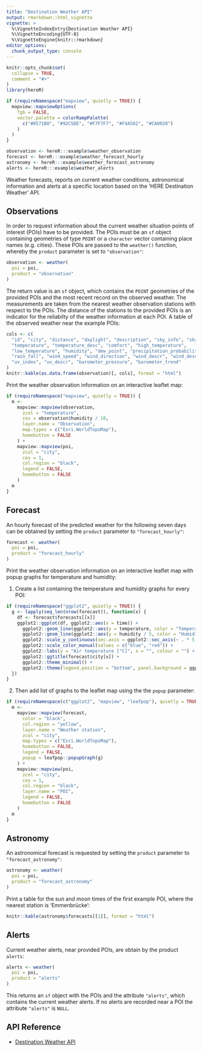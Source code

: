 ---
title: "Destination Weather API"
output: rmarkdown::html_vignette
vignette: >
  %\VignetteIndexEntry{Destination Weather API}
  %\VignetteEncoding{UTF-8}
  %\VignetteEngine{knitr::rmarkdown}
editor_options:
  chunk_output_type: console
---

```{r, include = FALSE}
knitr::opts_chunk$set(
  collapse = TRUE,
  comment = "#>"
)
library(hereR)

if (requireNamespace("mapview", quietly = TRUE)) {
  mapview::mapviewOptions(
    fgb = FALSE,
    vector.palette = colorRampPalette(
      c("#0571B0", "#92C5DE", "#F7F7F7", "#F4A582", "#CA0020")
    )
  )
}

observation <- hereR:::example$weather_observation
forecast <- hereR:::example$weather_forecast_hourly
astronomy <- hereR:::example$weather_forecast_astronomy
alerts <- hereR:::example$weather_alerts
```

Weather forecasts, reports on current weather conditions, astronomical information and alerts at a specific location based on the 'HERE Destination Weather' API.

## Observations

In order to request information about the current weather situation points of interest (POIs) have to be provided. The POIs must be an `sf` object containing geometries of type `POINT` or a `character` vector containing place names (e.g. cities).
These POIs are passed to the `weather()` function, whereby the `product` parameter is set to `"observation"`:

```{r observations, eval = FALSE}
observation <- weather(
  poi = poi,
  product = "observation"
)
```

The return value is an `sf` object, which contains the `POINT` geometries of the provided POIs and the most recent record on the observed weather. The measurements are taken from the nearest weather observation stations with respect to the POIs. The distance of the stations to the provided POIs is an indicator for the reliabilty of the weather information at each POI. A table of the observed weather near the example POIs:

```{r table_obs, eval=TRUE, fig.align='center', out.width='100%', echo=FALSE, screenshot.force=FALSE}
cols <- c(
  "id", "city", "distance", "daylight", "description", "sky_info", "sky_desc",
  "temperature", "temperature_desc", "comfort", "high_temperature",
  "low_temperature", "humidity", "dew_point", "precipitation_probability",
  "rain_fall", "wind_speed", "wind_direction", "wind_descr", "wind_descr_short",
  "uv_index", "uv_descr", "barometer_pressure", "barometer_trend"
)
knitr::kable(as.data.frame(observation)[, cols], format = "html")
```

Print the weather observation information on an interactive leaflet map:

```{r map_obs, eval=FALSE, out.width='100%'}
if (requireNamespace("mapview", quietly = TRUE)) {
  m <-
    mapview::mapview(observation,
      zcol = "temperature",
      cex = observation$humidity / 10,
      layer.name = "Observation",
      map.types = c("Esri.WorldTopoMap"),
      homebutton = FALSE
    ) +
    mapview::mapview(poi,
      zcol = "city",
      cex = 1,
      col.region = "black",
      legend = FALSE,
      homebutton = FALSE
    )
  m
}
```

## Forecast

An hourly forecast of the predicted weather for the following seven days can be obtained by setting the `product` parameter to `"forecast_hourly"`:

```{r forecast, eval = FALSE}
forecast <- weather(
  poi = poi,
  product = "forecast_hourly"
)
```

Print the weather observation information on an interactive leaflet map with popup graphs for temperature and humidity:

1. Create a list containing the temperature and humidity graphs for every POI:

```{r plots_forecast, eval=TRUE, out.width='100%'}
if (requireNamespace("ggplot2", quietly = TRUE)) {
  g <- lapply(seq_len(nrow(forecast)), function(x) {
    df <- forecast$forecasts[[x]]
    ggplot2::ggplot(df, ggplot2::aes(x = time)) +
      ggplot2::geom_line(ggplot2::aes(y = temperature, color = "Temperature")) +
      ggplot2::geom_line(ggplot2::aes(y = humidity / 5, color = "Humidity")) +
      ggplot2::scale_y_continuous(sec.axis = ggplot2::sec_axis(~ . * 5, name = "Relative humidity [%]")) +
      ggplot2::scale_color_manual(values = c("blue", "red")) +
      ggplot2::labs(y = "Air temperature [°C]", x = "", colour = "") +
      ggplot2::ggtitle(forecast$city[x]) +
      ggplot2::theme_minimal() +
      ggplot2::theme(legend.position = "bottom", panel.background = ggplot2::element_rect(color = NA))
  })
}
```

2. Then add list of graphs to the leaflet map using the the `popup` parameter:

```{r map_forecast, eval=FALSE, out.width='100%'}
if (requireNamespace(c("ggplot2", "mapview", "leafpop"), quietly = TRUE)) {
  m <-
    mapview::mapview(forecast,
      color = "black",
      col.region = "yellow",
      layer.name = "Weather station",
      zcol = "city",
      map.types = c("Esri.WorldTopoMap"),
      homebutton = FALSE,
      legend = FALSE,
      popup = leafpop::popupGraph(g)
    ) +
    mapview::mapview(poi,
      zcol = "city",
      cex = 1,
      col.region = "black",
      layer.name = "POI",
      legend = FALSE,
      homebutton = FALSE
    )
  m
}
```

## Astronomy

An astronomical forecast is requested by setting the `product` parameter to `"forecast_astronomy"`:

```{r astronomy, eval = FALSE}
astronomy <- weather(
  poi = poi,
  product = "forecast_astronomy"
)
```

Print a table for the sun and moon times of the first example POI, where the nearest station is 'Emmenbrücke':

```{r table_ast, eval=TRUE, fig.align='center', out.width='100%', echo=FALSE, screenshot.force=FALSE}
knitr::kable(astronomy$forecasts[[1]], format = "html")
```

## Alerts

Current weather alerts, near provided POIs, are obtain by the product `alerts`:

```{r alerts, eval = FALSE}
alerts <- weather(
  poi = poi,
  product = "alerts"
)
```

This returns an `sf` object with the POIs and the attribute `"alerts"`, which contains the current weather alerts.
If no alerts are recorded near a POI the attribute `"alerts"` is `NULL`.

## API Reference

- [Destination Weather API](https://www.here.com/docs/bundle/destination-weather-api-developer-guide/page/topics/guide.html)
